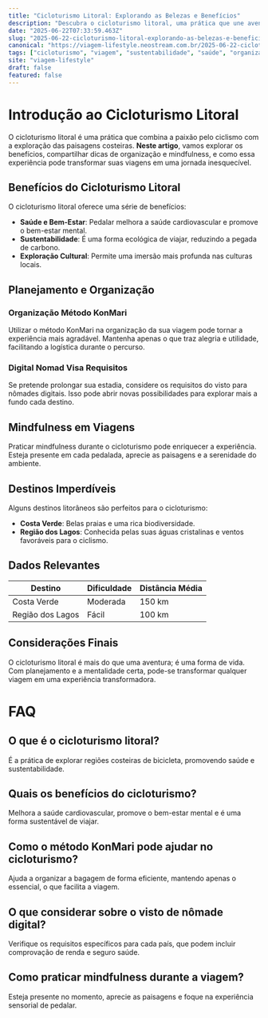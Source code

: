 ```yaml
---
title: "Cicloturismo Litoral: Explorando as Belezas e Benefícios"
description: "Descubra o cicloturismo litoral, uma prática que une aventura, saúde e sustentabilidade, com dicas e insights sobre organização e mindfulness."
date: "2025-06-22T07:33:59.463Z"
slug: "2025-06-22-cicloturismo-litoral-explorando-as-belezas-e-beneficios"
canonical: "https://viagem-lifestyle.neostream.com.br/2025-06-22-cicloturismo-litoral-explorando-as-belezas-e-beneficios"
tags: ["cicloturismo", "viagem", "sustentabilidade", "saúde", "organização"]
site: "viagem-lifestyle"
draft: false
featured: false
---
```


# Introdução ao Cicloturismo Litoral

O cicloturismo litoral é uma prática que combina a paixão pelo ciclismo com a exploração das paisagens costeiras. **Neste artigo**, vamos explorar os benefícios, compartilhar dicas de organização e mindfulness, e como essa experiência pode transformar suas viagens em uma jornada inesquecível.

## Benefícios do Cicloturismo Litoral

O cicloturismo litoral oferece uma série de benefícios:

- **Saúde e Bem-Estar**: Pedalar melhora a saúde cardiovascular e promove o bem-estar mental.
- **Sustentabilidade**: É uma forma ecológica de viajar, reduzindo a pegada de carbono.
- **Exploração Cultural**: Permite uma imersão mais profunda nas culturas locais.

## Planejamento e Organização

### Organização Método KonMari

Utilizar o método KonMari na organização da sua viagem pode tornar a experiência mais agradável. Mantenha apenas o que traz alegria e utilidade, facilitando a logística durante o percurso.

### Digital Nomad Visa Requisitos

Se pretende prolongar sua estadia, considere os requisitos do visto para nômades digitais. Isso pode abrir novas possibilidades para explorar mais a fundo cada destino.

## Mindfulness em Viagens

Praticar mindfulness durante o cicloturismo pode enriquecer a experiência. Esteja presente em cada pedalada, aprecie as paisagens e a serenidade do ambiente.

## Destinos Imperdíveis

Alguns destinos litorâneos são perfeitos para o cicloturismo:

- **Costa Verde**: Belas praias e uma rica biodiversidade.
- **Região dos Lagos**: Conhecida pelas suas águas cristalinas e ventos favoráveis para o ciclismo.

## Dados Relevantes

| Destino         | Dificuldade | Distância Média |
|-----------------|-------------|-----------------|
| Costa Verde     | Moderada    | 150 km          |
| Região dos Lagos| Fácil       | 100 km          |

## Considerações Finais

O cicloturismo litoral é mais do que uma aventura; é uma forma de vida. Com planejamento e a mentalidade certa, pode-se transformar qualquer viagem em uma experiência transformadora.

# FAQ

## O que é o cicloturismo litoral?

É a prática de explorar regiões costeiras de bicicleta, promovendo saúde e sustentabilidade.

## Quais os benefícios do cicloturismo?

Melhora a saúde cardiovascular, promove o bem-estar mental e é uma forma sustentável de viajar.

## Como o método KonMari pode ajudar no cicloturismo?

Ajuda a organizar a bagagem de forma eficiente, mantendo apenas o essencial, o que facilita a viagem.

## O que considerar sobre o visto de nômade digital?

Verifique os requisitos específicos para cada país, que podem incluir comprovação de renda e seguro saúde.

## Como praticar mindfulness durante a viagem?

Esteja presente no momento, aprecie as paisagens e foque na experiência sensorial de pedalar.